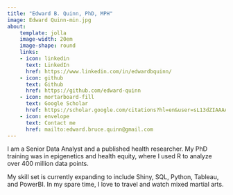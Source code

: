 ```yaml
---
title: "Edward B. Quinn, PhD, MPH"
image: Edward Quinn-min.jpg
about:
    template: jolla
    image-width: 20em
    image-shape: round
    links:
    - icon: linkedin
      text: LinkedIn
      href: https://www.linkedin.com/in/edwardbquinn/
    - icon: github
      text: Github
      href: https://github.com/edward-quinn
    - icon: mortarboard-fill
      text: Google Scholar
      href: https://scholar.google.com/citations?hl=en&user=sL13dZIAAAAJ&view_op=list_works&sortby=pubdate
    - icon: envelope
      text: Contact me
      href: mailto:edward.bruce.quinn@gmail.com
---
```


I am a Senior Data Analyst and a published health researcher. My PhD training was in epigenetics and health equity, where I used R to analyze over 400 million data points.

My skill set is currently expanding to include Shiny, SQL, Python, Tableau, and PowerBI. In my spare time, I love to travel and watch mixed martial arts.


